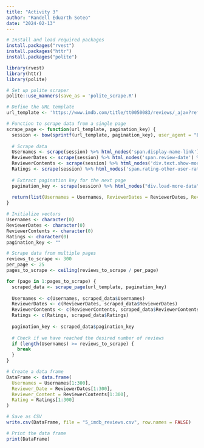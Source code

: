 ```yaml
---
title: "Activity 3"
author: "Randell Eduarth Soteo"
date: "2024-02-13"
---
```

  
```r
# Install and load required packages
install.packages("rvest")
install.packages("httr")
install.packages("polite")
```

```r

library(rvest)
library(httr)
library(polite)
```

```r
# Set up polite scraper
polite::use_manners(save_as = 'polite_scrape.R')
```

```r
# Define the URL template
url_template <- 'https://www.imdb.com/title/tt0050083/reviews/_ajax?ref_=undefined&paginationKey=%s'
```

```r
# Function to scrape data from a single page
scrape_page <- function(url_template, pagination_key) {
  session <- bow(sprintf(url_template, pagination_key), user_agent = "Educational")
  
  # Scrape data
  Usernames <- scrape(session) %>% html_nodes('span.display-name-link') %>% html_text()
  ReviewerDates <- scrape(session) %>% html_nodes('span.review-date') %>% html_text()
  ReviewerContents <- scrape(session) %>% html_nodes('div.text.show-more__control') %>% html_text()
  Ratings <- scrape(session) %>% html_nodes('span.rating-other-user-rating') %>% html_text()
  
  # Extract pagination key for the next page
  pagination_key <- scrape(session) %>% html_nodes("div.load-more-data") %>% html_attr("data-key")
  
  return(list(Usernames = Usernames, ReviewerDates = ReviewerDates, ReviewerContents = ReviewerContents, Ratings = Ratings, pagination_key = pagination_key))
}
```

```r
# Initialize vectors
Usernames <- character(0)
ReviewerDates <- character(0)
ReviewerContents <- character(0)
Ratings <- character(0)
pagination_key <- ""
```

```r
# Scrape data from multiple pages
reviews_to_scrape <- 300
per_page <- 25
pages_to_scrape <- ceiling(reviews_to_scrape / per_page)
```

```r
for (page in 1:pages_to_scrape) {
  scraped_data <- scrape_page(url_template, pagination_key)
  
  Usernames <- c(Usernames, scraped_data$Usernames)
  ReviewerDates <- c(ReviewerDates, scraped_data$ReviewerDates)
  ReviewerContents <- c(ReviewerContents, scraped_data$ReviewerContents)
  Ratings <- c(Ratings, scraped_data$Ratings)
  
  pagination_key <- scraped_data$pagination_key
  
  # Check if we have reached the desired number of reviews
  if (length(Usernames) >= reviews_to_scrape) {
    break
  }
}
```

```r
# Create a data frame
DataFrame <- data.frame(
  Usernames = Usernames[1:300],
  Reviewer_Date = ReviewerDates[1:300],
  Reviewer_Content = ReviewerContents[1:300],
  Rating = Ratings[1:300]
)
```

```r
# Save as CSV
write.csv(DataFrame, file = "5_imdb_reviews.csv", row.names = FALSE)
```

```r
# Print the data frame
print(DataFrame)
```